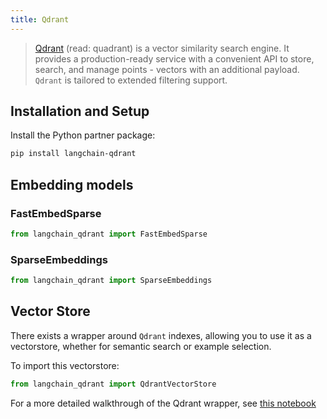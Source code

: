 ```yaml
---
title: Qdrant
---
```


>[Qdrant](https://qdrant.tech/documentation/) (read: quadrant) is a vector similarity search engine.
> It provides a production-ready service with a convenient API to store, search, and manage
> points - vectors with an additional payload. `Qdrant` is tailored to extended filtering support.


## Installation and Setup

Install the Python partner package:

```bash
pip install langchain-qdrant
```

## Embedding models

### FastEmbedSparse

```python
from langchain_qdrant import FastEmbedSparse
```

### SparseEmbeddings

```python
from langchain_qdrant import SparseEmbeddings
```

## Vector Store

There exists a wrapper around `Qdrant` indexes, allowing you to use it as a vectorstore,
whether for semantic search or example selection.

To import this vectorstore:
```python
from langchain_qdrant import QdrantVectorStore
```

For a more detailed walkthrough of the Qdrant wrapper, see [this notebook](/oss/integrations/vectorstores/qdrant)
